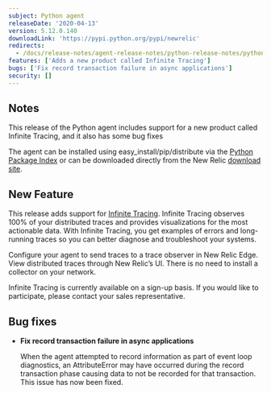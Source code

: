 ```yaml
---
subject: Python agent
releaseDate: '2020-04-13'
version: 5.12.0.140
downloadLink: 'https://pypi.python.org/pypi/newrelic'
redirects:
  - /docs/release-notes/agent-release-notes/python-release-notes/python-agent-5120139
features: ['Adds a new product called Infinite Tracing']
bugs: ['Fix record transaction failure in async applications']
security: []
---
```


## Notes

This release of the Python agent includes support for a new product called Infinite Tracing, and it also has some bug fixes

The agent can be installed using easy_install/pip/distribute via the [Python Package Index](https://pypi.python.org/pypi/newrelic) or can be downloaded directly from the New Relic [download site](http://download.newrelic.com/python_agent/release).

## New Feature

This release adds support for [Infinite Tracing](https://docs.newrelic.com/docs/understand-dependencies/distributed-tracing/enable-configure/enable-distributed-tracing). Infinite Tracing observes 100% of your distributed traces and provides visualizations for the most actionable data. With Infinite Tracing, you get examples of errors and long-running traces so you can better diagnose and troubleshoot your systems.

Configure your agent to send traces to a trace observer in New Relic Edge. View distributed traces through New Relic’s UI. There is no need to install a collector on your network.

Infinite Tracing is currently available on a sign-up basis. If you would like to participate, please contact your sales representative.

## Bug fixes

* **Fix record transaction failure in async applications**

  When the agent attempted to record information as part of event loop diagnostics, an AttributeError may have occurred during the record transaction phase causing data to not be recorded for that transaction. This issue has now been fixed.
